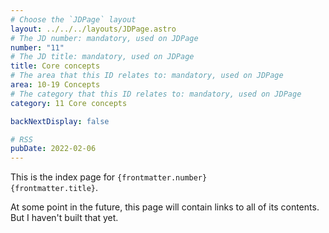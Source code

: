 ```yaml
---
# Choose the `JDPage` layout
layout: ../../../layouts/JDPage.astro
# The JD number: mandatory, used on JDPage
number: "11"
# The JD title: mandatory, used on JDPage
title: Core concepts
# The area that this ID relates to: mandatory, used on JDPage
area: 10-19 Concepts
# The category that this ID relates to: mandatory, used on JDPage
category: 11 Core concepts

backNextDisplay: false

# RSS
pubDate: 2022-02-06
---
```


This is the index page for <code>{frontmatter.number} {frontmatter.title}</code>.

At some point in the future, this page will contain links to all of its contents. But I haven't built that yet.
